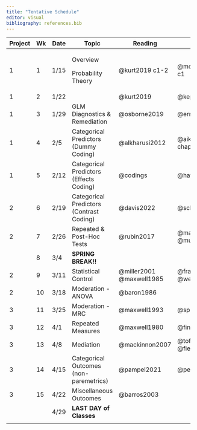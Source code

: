 ```yaml
---
title: "Tentative Schedule"
editor: visual
bibliography: references.bib
---
```


+---------+----------+----------+------------------------------------------+--------------------------+----------------------------+----------+
| Project | Wk       | Date     | Topic                                    | Reading                  | Depth                      | Notes    |
+=========+==========+==========+==========================================+==========================+============================+==========+
| 1       | 1        | 1/15     | Overview                                 | @kurt2019 c1-2           | @mcelreath2020 c1          |          |
|         |          |          |                                          |                          |                            |          |
|         |          |          | Probability Theory                       |                          |                            |          |
+---------+----------+----------+------------------------------------------+--------------------------+----------------------------+----------+
| 1       | 2        | 1/22     |                                          | @kurt2019                | @keppel2004                |          |
+---------+----------+----------+------------------------------------------+--------------------------+----------------------------+----------+
| 1       | 3        | 1/29     | GLM Diagnostics & Remediation            | @osborne2019             | @ernst2017                 |          |
+---------+----------+----------+------------------------------------------+--------------------------+----------------------------+----------+
| 1       | 4        | 2/5      | Categorical Predictors (Dummy Coding)    | @alkharusi2012           | @aiken2002 chap. 8         |          |
+---------+----------+----------+------------------------------------------+--------------------------+----------------------------+----------+
| 1       | 5        | 2/12     | Categorical Predictors (Effects Coding)  | @codings                 | @hayes2017                 |          |
+---------+----------+----------+------------------------------------------+--------------------------+----------------------------+----------+
| 2       | 6        | 2/19     | Categorical Predictors (Contrast Coding) | @davis2022               | @schad2020                 |          |
+---------+----------+----------+------------------------------------------+--------------------------+----------------------------+----------+
| 2       | 7        | 2/26     | Repeated & Post-Hoc Tests                | @rubin2017               | @maxwell1980 @murayama2014 |          |
+---------+----------+----------+------------------------------------------+--------------------------+----------------------------+----------+
|         | 8        | 3/4      | **SPRING BREAK!!**                       |                          |                            |          |
+---------+----------+----------+------------------------------------------+--------------------------+----------------------------+----------+
| 2       | 9        | 3/11     | Statistical Control                      | @miller2001 @maxwell1985 | @frank2000 @westfall2016   |          |
+---------+----------+----------+------------------------------------------+--------------------------+----------------------------+----------+
| 2       | 10       | 3/18     | Moderation - ANOVA                       | @baron1986               |                            |          |
+---------+----------+----------+------------------------------------------+--------------------------+----------------------------+----------+
| 3       | 11       | 3/25     | Moderation - MRC                         | @maxwell1993             | @spiller2013               |          |
+---------+----------+----------+------------------------------------------+--------------------------+----------------------------+----------+
| 3       | 12       | 4/1      | Repeated Measures                        | @maxwell1980             | @finnstats2021             |          |
+---------+----------+----------+------------------------------------------+--------------------------+----------------------------+----------+
| 3       | 13       | 4/8      | Mediation                                | @mackinnon2007           | @tofighi2011 @fiedler2011  |          |
+---------+----------+----------+------------------------------------------+--------------------------+----------------------------+----------+
| 3       | 14       | 4/15     | Categorical Outcomes (non-paremetrics)   | @pampel2021              | @peng2002                  |          |
+---------+----------+----------+------------------------------------------+--------------------------+----------------------------+----------+
| 3       | 15       | 4/22     | Miscellaneous Outcomes                   | @barros2003              |                            |          |
+---------+----------+----------+------------------------------------------+--------------------------+----------------------------+----------+
|         |          | 4/29     | **LAST DAY of Classes**                  |                          |                            |          |
+---------+----------+----------+------------------------------------------+--------------------------+----------------------------+----------+
|         |          |          |                                          |                          |                            |          |
+---------+----------+----------+------------------------------------------+--------------------------+----------------------------+----------+
